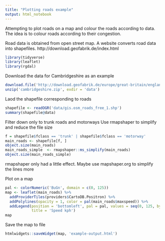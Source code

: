 ```yaml
---
title: "Plotting roads example"
output: html_notebook
---
```


Attempting to plot roads on a map and colour the roads according to data. The idea is to colour roads according to their congestion.

Road data is obtained from open street map. A website converts road data into shapefiles.
http://download.geofabrik.de/index.html


```r
library(tidyverse)
library(leaflet)
library(rgdal)
```

Download the data for Cambridgeshire as an example

```r
download.file('http://download.geofabrik.de/europe/great-britain/england/cambridgeshire-latest-free.shp.zip', 'cambridgeshire.zip' )
unzip('cambridgeshire.zip', exdir = 'data')
```

Laod the shapefile corresponding to roads

```r
shapefile <- readOGR('data/gis.osm_roads_free_1.shp')
summary(shapefile@data)
```

Filter down only to trunk roads and motorways
Use rmapshaper to simplify and reduce the file size

```r
f = shapefile$fclass == 'trunk' | shapefile$fclass == 'motorway'
main_roads <- shapefile[f, ]
object.size(main_roads)
main_roads_simple  <- rmapshaper::ms_simplify(main_roads)
object.size(main_roads_simple)
```

rmapshaper only had a little effect. Maybe use mapshaper.org to simplify the lines more

Plot on a map

```r
pal <- colorNumeric('BuGn', domain = c(0, 125))
map <- leaflet(main_roads) %>%
  addProviderTiles(providers$CartoDB.Positron) %>%
  addPolylines(opacity = 1, color = pal(main_roads$maxspeed)) %>%
  addLegend(position = 'bottomleft', pal = pal, values = seq(0, 125, by = 25), opacity = 1,
            title = 'Speed kph')
map
```

Save the map to file

```r
htmlwidgets::saveWidget(map, 'example-output.html')
```

